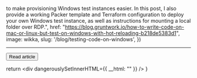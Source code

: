 to make provisioning Windows test instances easier. In this post, I also provide a working Packer template and Terraform configuration to deploy your own Windows test instance, as well as instructions for mounting a local folder over RDP.",
    href: "https://blog.gruntwork.io/how-to-write-code-on-mac-or-linux-but-test-on-windows-with-hot-reloading-b218de5383d1",
    image: wikka,
  slug: '/blog/testing-code-on-windows',
})



--- 
<Button href="#">Read article</Button>




  return <div dangerouslySetInnerHTML={{ __html: "" }} />
}
